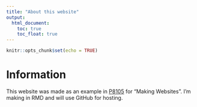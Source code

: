 ```yaml
---
title: "About this website"
output: 
  html_document:
    toc: true
    toc_float: true
---
```


```r
knitr::opts_chunk$set(echo = TRUE)
```

# Information

This website was made as an example in [P8105](https://p8105.com) for "Making Websites". I'm making in RMD and will use GitHub for hosting.